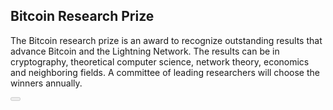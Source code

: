 
## Bitcoin Research Prize

The Bitcoin research prize is an award to recognize outstanding results that advance Bitcoin and the Lightning Network. The results can be in cryptography, theoretical computer science, network theory, economics and neighboring fields. A committee of leading researchers will choose the winners annually.

<Button text="Submissions Closed" disabled href="/#" />